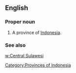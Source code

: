==English==

===Proper noun===
{{en-proper noun}}

# A province of [[Indonesia]].

===See also===
[[w:Central Sulawesi]]

[[Category:Provinces of Indonesia]]